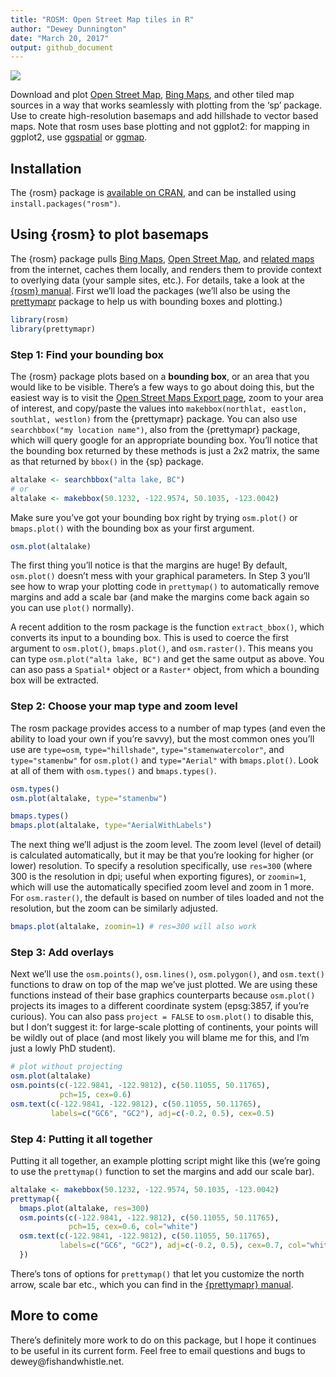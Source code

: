 ```yaml
---
title: "ROSM: Open Street Map tiles in R"
author: "Dewey Dunnington"
date: "March 20, 2017"
output: github_document
---
```


[![](http://cranlogs.r-pkg.org/badges/rosm)](https://cran.r-project.org/package=rosm)

Download and plot [Open Street Map](http://www.openstreetmap.org/), [Bing Maps](http://www.bing.com/maps), and other tiled map sources in a way that works seamlessly with plotting from the 'sp' package. Use to create high-resolution basemaps and add hillshade to vector based maps. Note that rosm uses base plotting and not ggplot2: for mapping in ggplot2, use [ggspatial](https://github.com/paleolimbot/ggspatial) or [ggmap](https://github.com/dkahle/ggmap).

## Installation

The {rosm} package is [available on CRAN](https://cran.r-project.org/package=rosm), and can be installed using `install.packages("rosm")`.

## Using {rosm} to plot basemaps

The {rosm} package pulls [Bing Maps](https://www.bing.com/maps/), [Open Street Map](https://www.openstreetmap.org/), and [related maps](http://wiki.openstreetmap.org/wiki/Tile_servers) from the internet, caches them locally, and renders them to provide context to overlying data (your sample sites, etc.). For details, take a look at the [{rosm} manual](https://cran.r-project.org/web/packages/rosm/rosm.pdf). First we'll load the packages (we'll also be using the [prettymapr](http://paleolimbot.github.io/prettymapr) package to help us with bounding boxes and plotting.)

```r
library(rosm)
library(prettymapr)
```

### Step 1: Find your bounding box

The {rosm} package plots based on a **bounding box**, or an area that you would like to be visible. There's a few ways to go about doing this, but the easiest way is to visit the [Open Street Maps Export page](http://www.openstreetmap.org/export), zoom to your area of interest, and copy/paste the values into `makebbox(northlat, eastlon, southlat, westlon)` from the {prettymapr} package. You can also use `searchbbox("my location name")`, also from the {prettymapr} package, which will query google for an appropriate bounding box. You'll notice that the bounding box returned by these methods is just a 2x2 matrix, the same as that returned by `bbox()` in the {sp} package.

```r
altalake <- searchbbox("alta lake, BC")
# or
altalake <- makebbox(50.1232, -122.9574, 50.1035, -123.0042)
```

Make sure you've got your bounding box right by trying `osm.plot()` or `bmaps.plot()` with the bounding box as your first argument.

```r
osm.plot(altalake)
```

The first thing you'll notice is that the margins are huge! By default, `osm.plot()` doesn't mess with your graphical parameters. In Step 3 you'll see how to wrap your plotting code in `prettymap()` to automatically remove margins and add a scale bar (and make the margins come back again so you can use `plot()` normally).

A recent addition to the rosm package is the function `extract_bbox()`, which converts its input to a bounding box. This is used to coerce the first argument to `osm.plot()`, `bmaps.plot()`, and `osm.raster()`. This means you can type `osm.plot("alta lake, BC")` and get the same output as above. You can aso pass a `Spatial*` object or a `Raster*` object, from which a bounding box will be extracted.

### Step 2: Choose your map type and zoom level

The rosm package provides access to a number of map types (and even the ability to load your own if you're savvy), but the most common ones you'll use are `type=osm`, `type="hillshade"`, `type="stamenwatercolor"`, and `type="stamenbw"` for `osm.plot()` and `type="Aerial"` with `bmaps.plot()`. Look at all of them with `osm.types()` and `bmaps.types()`.

```r
osm.types()
osm.plot(altalake, type="stamenbw")
```

```r
bmaps.types()
bmaps.plot(altalake, type="AerialWithLabels")
```

The next thing we'll adjust is the zoom level. The zoom level (level of detail) is calculated automatically, but it may be that you're looking for higher (or lower) resolution. To specify a resolution specifically, use `res=300` (where 300 is the resolution in dpi; useful when exporting figures), or `zoomin=1`, which will use the automatically specified zoom level and zoom in 1 more. For `osm.raster()`, the default is based on number of tiles loaded and not the resolution, but the zoom can be similarly adjusted.

```r
bmaps.plot(altalake, zoomin=1) # res=300 will also work
```

### Step 3: Add overlays

Next we'll use the `osm.points()`, `osm.lines()`, `osm.polygon()`, and `osm.text()` functions to draw on top of the map we've just plotted. We are using these functions instead of their base graphics counterparts because `osm.plot()` projects its images to a different coordinate system (epsg:3857, if you're curious). You can also pass `project = FALSE` to `osm.plot()` to disable this, but I don't suggest it: for large-scale plotting of continents, your points will be wildly out of place (and most likely you will blame me for this, and I'm just a lowly PhD student).

```r
# plot without projecting
osm.plot(altalake)
osm.points(c(-122.9841, -122.9812), c(50.11055, 50.11765), 
           pch=15, cex=0.6)
osm.text(c(-122.9841, -122.9812), c(50.11055, 50.11765), 
         labels=c("GC6", "GC2"), adj=c(-0.2, 0.5), cex=0.5)
```

### Step 4: Putting it all together

Putting it all together, an example plotting script might like this (we're going to use the `prettymap()` function to set the margins and add our scale bar).

```r
altalake <- makebbox(50.1232, -122.9574, 50.1035, -123.0042)
prettymap({
  bmaps.plot(altalake, res=300)
  osm.points(c(-122.9841, -122.9812), c(50.11055, 50.11765), 
             pch=15, cex=0.6, col="white")
  osm.text(c(-122.9841, -122.9812), c(50.11055, 50.11765), 
           labels=c("GC6", "GC2"), adj=c(-0.2, 0.5), cex=0.7, col="white")
  })
```

There's tons of options for `prettymap()` that let you customize the north arrow, scale bar etc., which you can find in the [{prettymapr} manual](https://cran.r-project.org/web/packages/prettymapr/prettymapr.pdf).

## More to come

There's definitely more work to do on this package, but I hope it continues to be useful in its current form. Feel free to email questions and bugs to dewey@fishandwhistle.net. 
